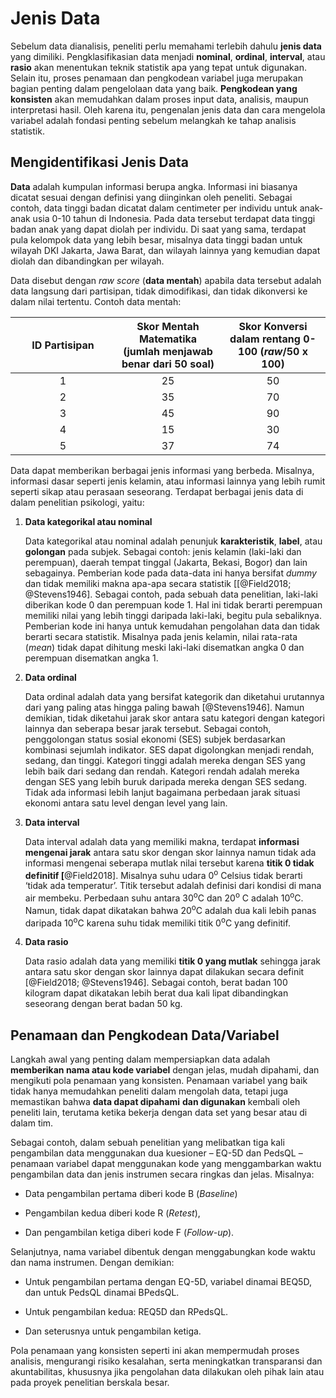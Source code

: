 # Jenis Data {#sec-jenis-data}

Sebelum data dianalisis, peneliti perlu memahami terlebih dahulu **jenis data** yang dimiliki. Pengklasifikasian data menjadi **nominal**, **ordinal**, **interval**, atau **rasio** akan menentukan teknik statistik apa yang tepat untuk digunakan. Selain itu, proses penamaan dan pengkodean variabel juga merupakan bagian penting dalam pengelolaan data yang baik. **Pengkodean yang konsisten** akan memudahkan dalam proses input data, analisis, maupun interpretasi hasil. Oleh karena itu, pengenalan jenis data dan cara mengelola variabel adalah fondasi penting sebelum melangkah ke tahap analisis statistik.

## Mengidentifikasi Jenis Data

**Data**\index{Data} adalah kumpulan informasi berupa angka. Informasi ini biasanya dicatat sesuai dengan definisi yang diinginkan oleh peneliti. Sebagai contoh, data tinggi badan dicatat dalam centimeter per individu untuk anak-anak usia 0-10 tahun di Indonesia. Pada data tersebut terdapat data tinggi badan anak yang dapat diolah per individu. Di saat yang sama, terdapat pula kelompok data yang lebih besar, misalnya data tinggi badan untuk wilayah DKI Jakarta, Jawa Barat, dan wilayah lainnya yang kemudian dapat diolah dan dibandingkan per wilayah.

Data disebut dengan *raw score* (**data mentah**) apabila data tersebut adalah data langsung dari partisipan, tidak dimodifikasi, dan tidak dikonversi ke dalam nilai tertentu. Contoh data mentah:

| ID Partisipan | Skor Mentah Matematika (jumlah menjawab benar dari 50 soal) | Skor Konversi dalam rentang 0-100 (*raw*/50 x 100) |
|:----------------------:|:----------------------:|:----------------------:|
| 1 | 25 | 50 |
| 2 | 35 | 70 |
| 3 | 45 | 90 |
| 4 | 15 | 30 |
| 5 | 37 | 74 |

Data dapat memberikan berbagai jenis informasi yang berbeda. Misalnya, informasi dasar seperti jenis kelamin, atau informasi lainnya yang lebih rumit seperti sikap atau perasaan seseorang. Terdapat berbagai jenis data di dalam penelitian psikologi, yaitu:

1.  **Data kategorikal atau nominal**

    Data kategorikal atau nominal adalah penunjuk **karakteristik**, **label**, atau **golongan** pada subjek. Sebagai contoh: jenis kelamin (laki-laki dan perempuan), daerah tempat tinggal (Jakarta, Bekasi, Bogor) dan lain sebagainya. Pemberian kode pada data-data ini hanya bersifat *dummy* dan tidak memiliki makna apa-apa secara statistik \[[@Field2018; @Stevens1946]. Sebagai contoh, pada sebuah data penelitian, laki-laki diberikan kode 0 dan perempuan kode 1. Hal ini tidak berarti perempuan memiliki nilai yang lebih tinggi daripada laki-laki, begitu pula sebaliknya. Pemberian kode ini hanya untuk kemudahan pengolahan data dan tidak berarti secara statistik. Misalnya pada jenis kelamin, nilai rata-rata (*mean*) tidak dapat dihitung meski laki-laki disematkan angka 0 dan perempuan disematkan angka 1.

2.  **Data ordinal**

    Data ordinal adalah data yang bersifat kategorik dan diketahui urutannya dari yang paling atas hingga paling bawah [@Stevens1946]. Namun demikian, tidak diketahui jarak skor antara satu kategori dengan kategori lainnya dan seberapa besar jarak tersebut. Sebagai contoh, penggolongan status sosial ekonomi (SES) subjek berdasarkan kombinasi sejumlah indikator. SES dapat digolongkan menjadi rendah, sedang, dan tinggi. Kategori tinggi adalah mereka dengan SES yang lebih baik dari sedang dan rendah. Kategori rendah adalah mereka dengan SES yang lebih buruk daripada mereka dengan SES sedang. Tidak ada informasi lebih lanjut bagaimana perbedaan jarak situasi ekonomi antara satu level dengan level yang lain.

3.  **Data interval**

    Data interval adalah data yang memiliki makna, terdapat **informasi mengenai jarak** antara satu skor dengan skor lainnya namun tidak ada informasi mengenai seberapa mutlak nilai tersebut karena **titik 0 tidak definitif \[**@Field2018\]. Misalnya suhu udara 0^o^ Celsius tidak berarti ‘tidak ada temperatur’. Titik tersebut adalah definisi dari kondisi di mana air membeku. Perbedaan suhu antara 30^o^C dan 20^o^ C adalah 10^o^C. Namun, tidak dapat dikatakan bahwa 20^o^C adalah dua kali lebih panas daripada 10^o^C karena suhu tidak memiliki titik 0^o^C yang definitif.

4.  **Data rasio**

    Data rasio adalah data yang memiliki **titik 0 yang mutlak** sehingga jarak antara satu skor dengan skor lainnya dapat dilakukan secara definit [@Field2018; @Stevens1946]. Sebagai contoh, berat badan 100 kilogram dapat dikatakan lebih berat dua kali lipat dibandingkan seseorang dengan berat badan 50 kg.

## Penamaan dan Pengkodean Data/Variabel

Langkah awal yang penting dalam mempersiapkan data adalah **memberikan nama atau kode variabel** dengan jelas, mudah dipahami, dan mengikuti pola penamaan yang konsisten. Penamaan variabel yang baik tidak hanya memudahkan peneliti dalam mengolah data, tetapi juga memastikan bahwa **data dapat dipahami** **dan digunakan** kembali oleh peneliti lain, terutama ketika bekerja dengan data set yang besar atau di dalam tim.

Sebagai contoh, dalam sebuah penelitian yang melibatkan tiga kali pengambilan data menggunakan dua kuesioner – EQ-5D dan PedsQL – penamaan variabel dapat menggunakan kode yang menggambarkan waktu pengambilan data dan jenis instrumen secara ringkas dan jelas. Misalnya:

-   Data pengambilan pertama diberi kode B (*Baseline*)

-   Pengambilan kedua diberi kode R (*Retest*),

-   Dan pengambilan ketiga diberi kode F (*Follow-up*).

Selanjutnya, nama variabel dibentuk dengan menggabungkan kode waktu dan nama instrumen. Dengan demikian:

-   Untuk pengambilan pertama dengan EQ-5D, variabel dinamai BEQ5D, dan untuk PedsQL dinamai BPedsQL.

-   Untuk pengambilan kedua: REQ5D dan RPedsQL.

-   Dan seterusnya untuk pengambilan ketiga.

Pola penamaan yang konsisten seperti ini akan mempermudah proses analisis, mengurangi risiko kesalahan, serta meningkatkan transparansi dan akuntabilitas, khususnya jika pengolahan data dilakukan oleh pihak lain atau pada proyek penelitian berskala besar.
